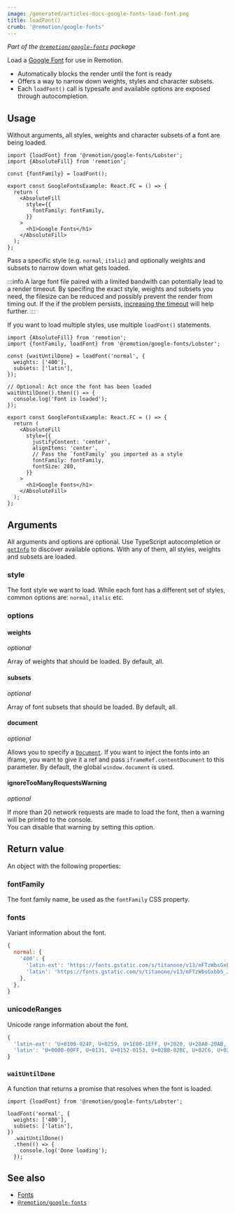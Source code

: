 ```yaml
---
image: /generated/articles-docs-google-fonts-load-font.png
title: loadFont()
crumb: '@remotion/google-fonts'
---
```


_Part of the [`@remotion/google-fonts`](/docs/google-fonts) package_

Load a [Google Font](https://fonts.google.com) for use in Remotion.

- Automatically blocks the render until the font is ready
- Offers a way to narrow down weights, styles and character subsets.
- Each `loadFont()` call is typesafe and available options are exposed through autocompletion.

## Usage

Without arguments, all styles, weights and character subsets of a font are being loaded.

```tsx twoslash title="Load all variants of the Lobster font"
import {loadFont} from '@remotion/google-fonts/Lobster';
import {AbsoluteFill} from 'remotion';

const {fontFamily} = loadFont();

export const GoogleFontsExample: React.FC = () => {
  return (
    <AbsoluteFill
      style={{
        fontFamily: fontFamily,
      }}
    >
      <h1>Google Fonts</h1>
    </AbsoluteFill>
  );
};
```

Pass a specific style (e.g. `normal`, `italic`) and optionally weights and subsets to narrow down what gets loaded.

:::info
A large font file paired with a limited bandwith can potentially lead to a render timeout. By specifing the exact style, weights and subsets you need, the filesize can be reduced and possibly prevent the render from timing out. If the if the problem persists, [increasing the timeout](/docs/timeout#increase-timeout) will help further.
:::

If you want to load multiple styles, use multiple `loadFont()` statements.

```tsx twoslash title="Load a specific style, weight and subset"
import {AbsoluteFill} from 'remotion';
import {fontFamily, loadFont} from '@remotion/google-fonts/Lobster';

const {waitUntilDone} = loadFont('normal', {
  weights: ['400'],
  subsets: ['latin'],
});

// Optional: Act once the font has been loaded
waitUntilDone().then(() => {
  console.log('Font is loaded');
});

export const GoogleFontsExample: React.FC = () => {
  return (
    <AbsoluteFill
      style={{
        justifyContent: 'center',
        alignItems: 'center',
        // Pass the `fontFamily` you imported as a style
        fontFamily: fontFamily,
        fontSize: 280,
      }}
    >
      <h1>Google Fonts</h1>
    </AbsoluteFill>
  );
};
```

## Arguments

All arguments and options are optional. Use TypeScript autocompletion or [`getInfo`](/docs/google-fonts/get-info) to discover available options. With any of them, all styles, weights and subsets are loaded.

### style

The font style we want to load. While each font has a different set of styles, common options are: `normal`, `italic` etc.

### options

#### weights

_optional_

Array of weights that should be loaded. By default, all.

#### subsets

_optional_

Array of font subsets that should be loaded. By default, all.

#### document

_optional_

Allows you to specify a [`Document`](https://developer.mozilla.org/en-US/docs/Web/API/Document?retiredLocale=de). If you want to inject the fonts into an iframe, you want to give it a ref and pass `iframeRef.contentDocument` to this parameter. By default, the global `window.document` is used.

#### ignoreTooManyRequestsWarning<AvailableFrom v="4.0.283" />

_optional_

If more than 20 network requests are made to load the font, then a warning will be printed to the console.  
You can disable that warning by setting this option.

## Return value

An object with the following properties:

### fontFamily

The font family name, be used as the `fontFamily` CSS property.

### fonts

Variant information about the font.

```js title="Example value"
{
  normal: {
    '400': {
      'latin-ext': 'https://fonts.gstatic.com/s/titanone/v13/mFTzWbsGxbbS_J5cQcjCmjgm6Es.woff2',
      'latin': 'https://fonts.gstatic.com/s/titanone/v13/mFTzWbsGxbbS_J5cQcjClDgm.woff2',
    },
  },
}
```

### unicodeRanges

Unicode range information about the font.

```js title="Example value"
{
  'latin-ext': 'U+0100-024F, U+0259, U+1E00-1EFF, U+2020, U+20A0-20AB, U+20AD-20CF, U+2113, U+2C60-2C7F, U+A720-A7FF',
  'latin': 'U+0000-00FF, U+0131, U+0152-0153, U+02BB-02BC, U+02C6, U+02DA, U+02DC, U+2000-206F, U+2074, U+20AC, U+2122, U+2191, U+2193, U+2212, U+2215, U+FEFF, U+FFFD',
}
```

### `waitUntilDone`<AvailableFrom v="4.0.135"/>

A function that returns a promise that resolves when the font is loaded.

```tsx title="Load a font in the background"
import {loadFont} from '@remotion/google-fonts/Lobster';

loadFont('normal', {
  weights: ['400'],
  subsets: ['latin'],
})
  .waitUntilDone()
  .then(() => {
    console.log('Done loading');
  });
```

## See also

- [Fonts](/docs/fonts)
- [`@remotion/google-fonts`](/docs/google-fonts)
